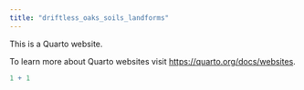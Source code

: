 ```yaml
---
title: "driftless_oaks_soils_landforms"
---
```


This is a Quarto website.

To learn more about Quarto websites visit <https://quarto.org/docs/websites>.

```r
1 + 1
```
